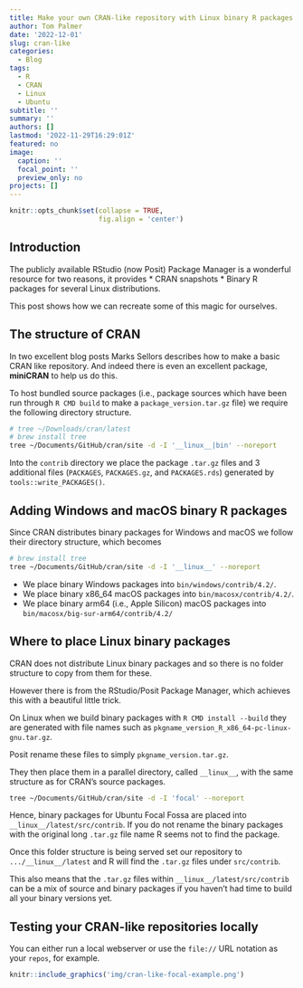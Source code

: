 ```yaml
---
title: Make your own CRAN-like repository with Linux binary R packages
author: Tom Palmer
date: '2022-12-01'
slug: cran-like
categories:
  - Blog
tags:
  - R
  - CRAN
  - Linux
  - Ubuntu
subtitle: ''
summary: ''
authors: []
lastmod: '2022-11-29T16:29:01Z'
featured: no
image:
  caption: ''
  focal_point: ''
  preview_only: no
projects: []
---
```


```r
knitr::opts_chunk$set(collapse = TRUE,
                      fig.align = 'center')
```

## Introduction

The publicly available RStudio (now Posit) Package Manager is a wonderful resource for two reasons, it provides
* CRAN snapshots
* Binary R packages for several Linux distributions.

This post shows how we can recreate some of this magic for ourselves.

## The structure of CRAN

In two excellent blog posts Marks Sellors describes how to make a basic CRAN like repository. And indeed there is even an excellent package, **miniCRAN** to help us do this.

To host bundled source packages (i.e., package sources which have been run through `R CMD build` to make a `package_version.tar.gz` file) we require the following directory structure.

```bash
# tree ~/Downloads/cran/latest
# brew install tree
tree ~/Documents/GitHub/cran/site -d -I '__linux__|bin' --noreport
```

Into the `contrib` directory we place the package `.tar.gz` files and 3 additional files (`PACKAGES`, `PACKAGES.gz`, and `PACKAGES.rds`) generated by `tools::write_PACKAGES()`.

## Adding Windows and macOS binary R packages

Since CRAN distributes binary packages for Windows and macOS we follow their directory structure, which becomes

```bash
# brew install tree
tree ~/Documents/GitHub/cran/site -d -I '__linux__' --noreport
```

* We place binary Windows packages into `bin/windows/contrib/4.2/`.
* We place binary x86_64 macOS packages into `bin/macosx/contrib/4.2/`.
* We place binary arm64 (i.e., Apple Silicon) macOS packages into `bin/macosx/big-sur-arm64/contrib/4.2/`

## Where to place Linux binary packages

CRAN does not distribute Linux binary packages and so there is no folder structure to copy from them for these.

However there is from the RStudio/Posit Package Manager, which achieves this with a beautiful little trick.

On Linux when we build binary packages with `R CMD install --build` they are generated with file names such as `pkgname_version_R_x86_64-pc-linux-gnu.tar.gz`.

Posit rename these files to simply `pkgname_version.tar.gz`.

They then place them in a parallel directory, called `__linux__`, with the same structure as for CRAN's source packages.

```bash
tree ~/Documents/GitHub/cran/site -d -I 'focal' --noreport
```
Hence, binary packages for Ubuntu Focal Fossa are placed into `__linux__/latest/src/contrib`. If you do not rename the binary packages with the original long `.tar.gz` file name R seems not to find the package.

Once this folder structure is being served set our repository to `.../__linux__/latest` and R will find the `.tar.gz` files under `src/contrib`.

This also means that the `.tar.gz` files within `__linux__/latest/src/contrib` can be a mix of source and binary packages if you haven't had time to build all your binary versions yet.

## Testing your CRAN-like repositories locally

You can either run a local webserver or use the `file://` URL notation as your `repos`, for example.

```r
knitr::include_graphics('img/cran-like-focal-example.png')
```
